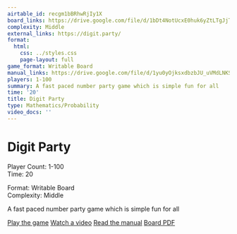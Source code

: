 ```yaml
---
airtable_id: recgm1bBRhwRjIy1X
board_links: https://drive.google.com/file/d/1bDt4NotUcxE0huk6yZtLTgJjT6IAp0VR/view?usp=drive_link
complexity: Middle
external_links: https://digit.party/
format:
  html:
    css: ../styles.css
    page-layout: full
game_format: Writable Board
manual_links: https://drive.google.com/file/d/1yu0yOjksxdbzbJU_uVMdLNKSDdRwZGUt/view?usp=drive_link
players: 1-100
summary: A fast paced number party game which is simple fun for all
time: '20'
title: Digit Party
type: Mathematics/Probability
video_docs: ''
---
```


# Digit Party

:::{.game-info-box}
:::{.game-stats}
:::{.left-stats}
Player Count: 1-100  
Time: 20
:::
:::{.right-stats}
Format: Writable Board  
Complexity: Middle
:::
:::
:::

A fast paced number party game which is simple fun for all

:::{.game-actions}
<a href="https://digit.party/" class="btn btn-play"><i class="fa fa-gamepad"></i> Play the game</a>
<a href="#" class="btn btn-watch disabled-button"><i class="fa fa-video"></i> Watch a video</a>
<a href="https://drive.google.com/file/d/1yu0yOjksxdbzbJU_uVMdLNKSDdRwZGUt/view?usp=drive_link" class="btn btn-manual"><i class="fa fa-book"></i> Read the manual</a>
<a href="https://drive.google.com/file/d/1bDt4NotUcxE0huk6yZtLTgJjT6IAp0VR/view?usp=drive_link" class="btn btn-board"><i class="fa fa-file-pdf"></i> Board PDF</a>
::: 


<script src="https://giscus.app/client.js"
data-repo="gamesweplay-ccl/gamesweplay-ccl.github.io"
data-repo-id="R_kgDOOLGMiQ"
data-category="Announcements"
data-category-id="DIC_kwDOOLGMic4CoVQN"
data-mapping="title"
data-strict="0"
data-reactions-enabled="1"
data-emit-metadata="0"
data-input-position="bottom"
data-theme="light"
data-lang="en"
crossorigin="anonymous"
async>
</script>
        